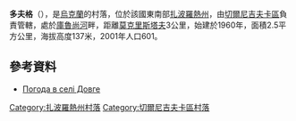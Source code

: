 {{coord|47|6|57|N|36|5|55|E|scale:100000|display=title}}

'''多夫格'''（{{lang-uk|Довге}}），是[[烏克蘭|烏克蘭]]的村落，位於該國東南部[[扎波羅熱州|扎波羅熱州]]，由[[切爾尼吉夫卡區|切爾尼吉夫卡區]]負責管轄，處於[[庫魯尚河|庫魯尚河]]畔，距離[[莫克里斯塔夫|莫克里斯塔夫]]3公里，始建於1960年，面積2.5平方公里，海拔高度137米，2001年人口601。

==參考資料==
* [http://weather.in.ua/ua/zaporozhskaja/7024 Погода в селі Довге]{{Wayback|url=http://weather.in.ua/ua/zaporozhskaja/7024 |date=20111220045938 }}

[[Category:扎波羅熱州村落|Category:扎波羅熱州村落]]
[[Category:切爾尼吉夫卡區村落|Category:切爾尼吉夫卡區村落]]


{{Zaporizhia-geo-stub}}